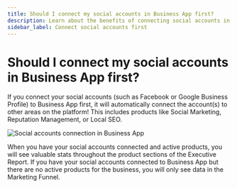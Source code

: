 ```yaml
---
title: Should I connect my social accounts in Business App first?
description: Learn about the benefits of connecting social accounts in Business App first.
sidebar_label: Connect social accounts first
---
```


# Should I connect my social accounts in Business App first?

If you connect your social accounts (such as Facebook or Google Business Profile) to Business App first, it will automatically connect the account(s) to other areas on the platform! This includes products like Social Marketing, Reputation Management, or Local SEO.

![Social accounts connection in Business App](/img/business-app/faqs/social-accounts-connection.jpg)

When you have your social accounts connected and active products, you will see valuable stats throughout the product sections of the Executive Report. If you have your social accounts connected to Business App but there are no active products for the business, you will only see data in the Marketing Funnel.